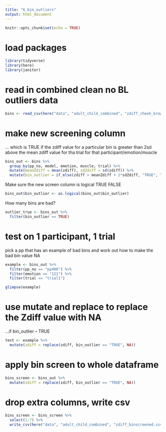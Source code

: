 ```yaml
---
title: "6_bin_outliers"
output: html_document
---
```


```r
knitr::opts_chunk$set(echo = TRUE)
```

# load packages
```r
library(tidyverse)
library(here)
library(janitor)
```


# read in combined clean no BL outliers data 
```r
bins <- read_csv(here("data", "adult_child_combined", "zdiff_cheek_brow.csv"))
```
# make new screening column 

... which is TRUE if the zdiff value for a particular bin is greater than 2sd above the mean zdiff value for tha trial for that participant/emotion/muscle
```r
bins_out <- bins %>%
  group_by(pp_no, model, emotion, muscle, trial) %>%
  mutate(meanZdiff = mean(zdiff), sdZdiff = sd(zdiff)) %>%
  mutate(bin_outlier = if_else(zdiff > meanZdiff + 2*sdZdiff, "TRUE", "FALSE"))
```

Make sure the new screen column is logical TRUE FALSE
```r
bins_out$bin_outlier <- as.logical(bins_out$bin_outlier)
```

How many bins are bad?
```r
outlier_true <- bins_out %>%
  filter(bin_outlier == TRUE)
```

# test on 1 participant, 1 trial 

pick a pp that has an example of bad bins and work out how to make the bad bin value NA
```r
example <- bins_out %>%
  filter(pp_no == "pp406") %>%
  filter(emotion == "121") %>%
  filter(trial == "trial1")

glimpse(example)
```
# use mutate and replace to replace the Zdiff value with NA

...if bin_outlier -- TRUE

```r
test <- example %>%
  mutate(zdiff = replace(zdiff, bin_outlier == "TRUE", NA))
```
# apply bin screen to whole dataframe
```r
bins_screen <- bins_out %>%
  mutate(zdiff = replace(zdiff, bin_outlier == "TRUE", NA))
```
# drop extra columns, write csv
```r
bins_screen <- bins_screen %>%
  select(1:7) %>%
  write_csv(here("data", "adult_child_combined", "zdiff_binscreened.csv"))
```

